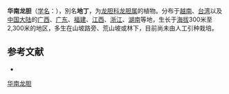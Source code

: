 {{Speciesbox
| name = 华南龙胆
| status = 
| status_system = 
| image =
| genus = Gentiana
| species = loureirii
| authority = (G. Don) Griseb.
}}

'''华南龙胆'''（[[学名|学名]]：{{lang|la|''Gentiana loureirii''}}），別名'''地丁'''，为[[龙胆科|龙胆科]][[龙胆属|龙胆属]]的植物。分布于[[越南|越南]]、[[台湾|台湾]]以及[[中国大陆|中国大陆]]的[[广西|广西]]、[[广东|广东]]、[[福建|福建]]、[[江西|江西]]、[[浙江|浙江]]、[[湖南|湖南]]等地，生长于[[海拔|海拔]]300米至2,300米的地区，多生在山坡路旁、荒山坡或林下，目前尚未由人工引种栽培。

== 参考文献 ==
<div class="references-small">
* {{cite web| url =http://www.bioinfo.cn/db05/KmzwSpecies.php?action=view&id=9507| title =华南龙胆| work =《中国高等植物数据库全库》| publisher =中国科学院微生物研究所| author =昆明植物研究所| accessdate =2009-02-24| deadurl =yes| archiveurl =https://web.archive.org/web/20160305031230/http://www.bioinfo.cn/db05/KmzwSpecies.php?action=view&id=9507| archivedate =2016-03-05}}
</div>

[[Category:龙胆属|华南龙胆]]


{{植物小作品}}